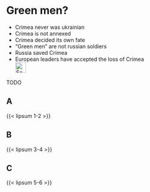 # Green men? {#sec-denial-crimea}

::: {.callout-caution title="Myth"}
- Crimea never was ukrainian
- Crimea is not annexed
- Crimea decided its own fate
- "Green men" are not russian soldiers
- Russia saved Crimea
- European leaders have accepted the loss of Crimea
[<br>![Search for topic in EUvsDisinfo](../all_common_img/EUvsDisinfo_400x240.jpg){height=2em}](https://euvsdisinfo.eu/disinformation-cases/?text=crimea&date=01.01.2014%20-%2001.01.2018&sort=relevance)
:::

::: {.callout-tip title="Truth"}
TODO
:::


## A

{{< lipsum 1-2 >}}

## B

{{< lipsum 3-4 >}}

## C

{{< lipsum 5-6 >}}


